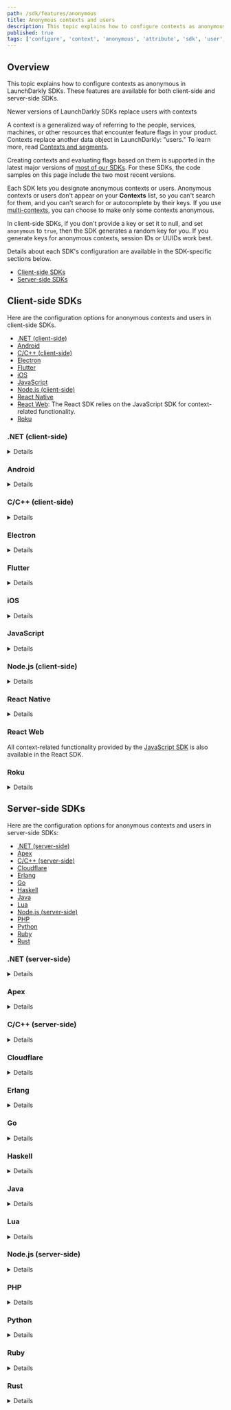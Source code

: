 ```yaml
---
path: /sdk/features/anonymous
title: Anonymous contexts and users
description: This topic explains how to configure contexts as anonymous in LaunchDarkly SDKs. These features are available for both client-side and server-side SDKs.
published: true
tags: ['configure', 'context', 'anonymous', 'attribute', 'sdk', 'user', 'lduser']
---
```


## Overview

This topic explains how to configure contexts as anonymous in LaunchDarkly SDKs. These features are available for both client-side and server-side SDKs.

<Callout intent="info">
<CalloutTitle>Newer versions of LaunchDarkly SDKs replace users with contexts</CalloutTitle>
<CalloutDescription>

A context is a generalized way of referring to the people, services, machines, or other resources that encounter feature flags in your product. Contexts replace another data object in LaunchDarkly: "users." To learn more, read [Contexts and segments](/home/contexts).

Creating contexts and evaluating flags based on them is supported in the latest major versions of [most of our SDKs](/sdk). For these SDKs, the code samples on this page include the two most recent versions.

</CalloutDescription>
</Callout>

Each SDK lets you designate anonymous contexts or users. Anonymous contexts or users don't appear on your **Contexts** list, so you can't search for them, and you can't search for or autocomplete by their keys. If you use [multi-contexts](/home/contexts#understanding-contexts-and-context-kinds), you can choose to make only some contexts anonymous.

In client-side SDKs, if you don't provide a key or set it to null, and set `anonymous` to `true`, then the SDK generates a random key for you. If you generate keys for anonymous contexts, session IDs or UUIDs work best.

Details about each SDK's configuration are available in the SDK-specific sections below.

* [Client-side SDKs](#client-side-sdks)
* [Server-side SDKs](#server-side-sdks)

## Client-side SDKs

Here are the configuration options for anonymous contexts and users in client-side SDKs.

* [.NET (client-side)](#net-client-side)
* [Android](#android)
* [C/C++ (client-side)](#cc-client-side)
* [Electron](#electron)
* [Flutter](#flutter)
* [iOS](#ios)
* [JavaScript](#javascript)
* [Node.js (client-side)](#nodejs-client-side)
* [React Native](#react-native)
* [React Web](#javascript): The React SDK relies on the JavaScript SDK for context-related functionality.
* [Roku](#roku)

### .NET (client-side)

<Details summary="Expand .NET (client-side) code sample">

To distinguish logged-in end users from anonymous end users in the SDK:

<CodeSample>
<CSTab label=".NET SDK v3.0 (C#)">

```csharp
Context context = Context.Builder("context-key-123abc")
    .Anonymous(true)
    .Build();
```

</CSTab>
<CSTab label=".NET SDK v2.x (C#)">

```csharp
LDUser user = User.Builder("user-key-123abc")
    .Anonymous(true)
    .Build();
```

</CSTab>
</CodeSample>

To auto-generate a key for any context whose `anonymous` attribute is true:

<CodeSample>
<CSTab label=".NET SDK v3.0 (C#)">

```csharp
Configuration config = Configuration.Builder("mobile-key-123abc")
    .GenerateAnonymousKeys(true)
    .Build();
```

</CSTab>
</CodeSample>

If you set this option, you must still specify a non-null key as a placeholder when you construct the `Context`, because the SDK does not allow a `Context` to exist with a null key. When you pass this context to SDK methods like `Init` or `Identify`, the SDK replaces the placeholder key with a generated key.

In this example, the placeholder key is "placeholder-key", but it could be any non-empty string:

<CodeSample>
<CSTab label=".NET SDK v3.0 (C#)">

```csharp
Context context = Context.Builder("placeholder-key")
    .Anonymous(true)
    .Build();
```

</CSTab>
<CSTab label=".NET SDK v2.x (C#)">

```csharp
LDUser user = User.Builder((string)null).Anonymous(true).Build();
```

</CSTab>
</CodeSample>
</Details>

### Android

<Details summary="Expand Android code sample">

To distinguish logged-in end users from anonymous end users in the SDK:

<CodeSample>
<CSTab label="Android SDK v4.0 (Java)">

```java
LDContext context = LDContext.builder("context-key-123abc")
    .anonymous(true)
    .build();
```

</CSTab>
<CSTab label="Android SDK v4.0 (Kotlin)">

```kotlin
val context: LDContext = LDContext.builder("context-key-123abc")
    .anonymous(true)
    .build()
```

</CSTab>
<CSTab label="Android SDK v3.x (Java)">

```java
LDUser user = new LDUser.Builder("user-key-123abc")
    .anonymous(true)
    .build();
```

</CSTab>
<CSTab label="Android SDK v3.x (Kotlin)">

```kotlin
val user: LDUser = LDUser.Builder("user-key-123abc")
    .anonymous(true)
    .build()
```

</CSTab>
</CodeSample>

When you mark the context as anonymous, you can leave the key parameter in the Builder null or make it an empty string. The client will automatically set it to a LaunchDarkly-specific, device-unique string that is consistent between app restarts and device reboots.
</Details>

### C/C++ (client-side)

<Details summary="Expand C/C++ (client-side) code sample">

To distinguish logged-in end users from anonymous end users in the SDK:

<CodeSample>
<CSTab label="C/C++">

```c
struct LDUser *user = LDUserNew("user-key-123abc");
LDUserSetAnonymous(user, true);
```

</CSTab>
</CodeSample>

When you mark the context as anonymous, you can leave the key parameter null. The client will automatically set it to a LaunchDarkly-specific, device-unique string that is consistent between app restarts and device reboots.

<CodeSample>
<CSTab label="C">

```c
struct LDUser *user = LDUserNew(NULL);
LDUserSetAnonymous(user, LDBooleanTrue);
```

</CSTab>
<CSTab label="C++">

```c
LDUser *user = LDUserNew(nullptr);
LDUserSetAnonymous(user, true);
```

</CSTab>
</CodeSample>


</Details>

### Electron

<Details summary="Expand Electron code sample">

To distinguish logged-in end users from anonymous end users in the SDK:

<CodeSample>
<CSTab label="JavaScript">

```js
const anonymousUser2 = { key: 'user-key-123abc', anonymous: true };
```

</CSTab>
<CSTab label="TypeScript">

```ts
import * as LDElectron from 'launchdarkly-electron-client-sdk';

const anonymousUser2: LDElectron.LDUser = { key: 'user-key-123abc', anonymous: true };
```

</CSTab>
</CodeSample>

To create an anonymous user with an auto-generated key, specify the "anonymous" property and omit the "key" property. The LaunchDarkly client creates a unique key for this user and caches it locally:

<CodeSample>
<CSTab label="JavaScript">

```js
const anonymousUser = { anonymous: true };
```

</CSTab>
<CSTab label="TypeScript">

```ts
import * as LDElectron from 'launchdarkly-electron-client-sdk';

const anonymousUser: LDElectron.LDUser = { anonymous: true };
```

</CSTab>
</CodeSample>
</Details>

### Flutter

<Details summary="Expand Flutter code sample">

To distinguish logged-in end users from anonymous end users in the SDK:

<CodeSample>
<CSTab label="Flutter SDK v2.0 (Dart)">

```dart
LDContextBuilder builder = LDContextBuilder();
builder.kind('user', 'user-key-123abc')
    .anonymous(true);
LDContext context = builder.build();

```

</CSTab>
<CSTab label="Flutter SDK v1.x (Dart)">

```dart
LDUser user = LDUserBuilder('user-key-123abc')
    .anonymous(true)
    .build();
```

</CSTab>
</CodeSample>
</Details>

### iOS

<Details summary="Expand iOS code sample">

To distinguish logged-in end users from anonymous end users in the SDK:

<CodeSample>
<CSTab label="iOS SDK v8.0 (Swift)">

```swift
var contextBuilder = LDContextBuilder(key: "context-key-123abc")
contextBuilder.anonymous(true)

let context = contextBuilder.build().get()
```

</CSTab>
<CSTab label="iOS SDK v8.0 (Objective-C)">

```objectivec
LDContextBuilder *builder = [[LDContextBuilder alloc] initWithKey:@"context-key-123abc"];
[builder trySetValueWithName:@"anonymous" value:[LDValue ofBool:true]];

LDContext *context = builder.build.success;
```

</CSTab>
<CSTab label="iOS SDK v7.x (Swift)">

```swift
var user = LDUser(key: "user-key-123abc")
user.isAnonymous = true
```

</CSTab>
<CSTab label="iOS SDK v7.x (Objective-C)">

```objectivec
LDUser *user = [[LDUser alloc] initWithKey:@"user-key-123abc"];
user.isAnonymous = YES;
```

</CSTab>
</CodeSample>

Alternatively, you can omit the key parameter. The client will automatically set the `isAnonymous` property for the context, and set the key to a LaunchDarkly-specific, device-unique string that is consistent between app restarts and device reboots.

Here's how:

<CodeSample>
<CSTab label="iOS SDK v8.0 (Swift)">

```swift
// Have the SDK use a device persistent key.
// This sets `isAnonymous` by default.
let context = try LDContextBuilder().build().get()
```

</CSTab>
<CSTab label="iOS SDK v8.0 (Objective-C)">

```objectivec
// Have the SDK use a device persistent key.
// This sets `isAnonymous` by default.
LDContextBuilder *newThing = [[LDContextBuilder alloc] init];
```

</CSTab>
<CSTab label="iOS SDK v7.x (Swift)">

```swift
// Have the SDK use a device persistent key.
// This sets `isAnonymous` by default.
let user = LDUser()
```

</CSTab>
<CSTab label="iOS SDK v7.x (Objective-C)">

```objectivec
// Have the SDK use a device persistent key.
// This sets `isAnonymous` by default.
LDUser *user = [LDUser new];
```

</CSTab>
</CodeSample>
</Details>

### JavaScript

<Details summary="Expand JavaScript code sample">

To create an anonymous context, specify the `anonymous` property and omit the `key` property. The client will automatically set the key to a LaunchDarkly-specific, device-unique string that is consistent between app restarts and device reboots.

Here's how:

<CodeSample>
<CSTab label="JavaScript SDK v3.0">

```js
const anonymousUserContext = {
  kind: 'user',
  anonymous: true
};

// A multi-context can contain both anonymous and non-anonymous contexts.
// Here, the organization is not anonymous.
const multiContext = {
  kind: 'multi',
  user: anonymousUserContext,
  org: {
    key: 'org-key-123abc',
    name: 'Acme, Inc.'
  }
}
```

</CSTab>
<CSTab label="JavaScript SDK v3.0 (TypeScript)">

```ts
import * as ld from 'launchdarkly-js-client-sdk';

const anonymousContext: ld.LDContext = {
  kind: 'user',
  anonymous: true
};

// A multi-context can contain both anonymous and non-anonymous contexts.
// Here, the organization is not anonymous.
const multiContext: ld.LDContext = {
  kind: 'multi',
  user: anonymousUserContext,
  org: {
    key: 'org-key-123abc',
    name: 'Example organization name'
  }
}
```

</CSTab>
<CSTab label="JavaScript SDK v2.x">

```js
const anonymousUser = { anonymous: true };
```

</CSTab>
<CSTab label="JavaScript SDK v2.x (TypeScript)">

```ts
import * as ld from 'launchdarkly-js-client-sdk';

const anonymousUser: ld.LDUser = { anonymous: true };
```

</CSTab>
</CodeSample>
</Details>

### Node.js (client-side)

<Details summary="Expand Node.js (client-side) code sample">

To distinguish logged-in end users from anonymous end users in the SDK:

<CodeSample>
<CSTab label="Node.js SDK v3.0 (JavaScript)">

```js
const anonymousContext = { kind: 'user', key: 'user-key-123abc', anonymous: true };
```

</CSTab>
<CSTab label="Node.js SDK v3.0 (TypeScript)">

```ts
import * as ld from 'launchdarkly-node-client-sdk';

const anonymousContext: ld.LDContext = { kind: 'user', key: 'user-key-123abc', anonymous: true };
```

</CSTab>
<CSTab label="Node.js SDK v2.x (JavaScript)">

```js
const anonymousUser = { key: 'user-key-123abc', anonymous: true };
```

</CSTab>
<CSTab label="Node.js SDK v2.x (TypeScript)">

```ts
import * as ld from 'launchdarkly-node-client-sdk';

const anonymousUser: ld.LDUser = { key: 'user-key-123abc', anonymous: true };
```

</CSTab>
</CodeSample>

You can also have the SDK generate the key for you. Specify the `anonymous` property and omit the `key` property. The client will automatically set the key to a LaunchDarkly-specific, device-unique string that is consistent between app restarts and device reboots.

Here's how:

<CodeSample>
<CSTab label="Node.js SDK v3.0 (JavaScript)">

```js
const anonymousContext = { kind: 'user', anonymous: true };
```

</CSTab>
<CSTab label="Node.js SDK v3.0 (TypeScript)">

```ts
import * as ld from 'launchdarkly-node-client-sdk';

const anonymousContext: ld.LDContext = { kind: 'user', anonymous: true };
```

</CSTab>
<CSTab label="Node.js SDK v2.x (JavaScript)">

```js
const anonymousUser = { anonymous: true };
```

</CSTab>
<CSTab label="Node.js SDK v2.x (TypeScript)">

```ts
import * as ld from 'launchdarkly-node-client-sdk';

const anonymousUser: ld.LDUser = { anonymous: true };

```

</CSTab>
</CodeSample>
</Details>

### React Native

<Details summary="Expand React Native code sample">

To create an create an anonymous context, specify the `anonymous` property. If you omit the context key when building an anonymous context, the client will automatically set it to a LaunchDarkly-specific, device-unique string that is consistent between app restarts and device reboots. If you omit the context key and do not mark the context as anonymous, the SDK gives a usage error.

Here's how:

<CodeSample>
<CSTab label="JavaScript">

```js
// This device context is anonymous
// The key is omitted, and the SDK will automatically generate one
const deviceContext = {
  kind: 'device',
  deviceId: '12345',
  anonymous: true
}

// The multi-context contains one anonymous context
// and one non-anonymous context
const multiContext = {
  kind: 'multi',
  user: userContext,
  device: deviceContext
}
```

</CSTab>
</CodeSample>

In the 6.x versions of the SDK, the user key is required when building anonymous users. To learn more, read [Understanding changes to anonymous users](/sdk/client-side/react/react-native-migration-6-to-7#understanding-changes-to-anonymous-users) in the React Native SDK 6.x to 7.0 migration guide.
</Details>

### React Web

All context-related functionality provided by the [JavaScript SDK](#javascript) is also available in the React SDK.

### Roku

<Details summary="Expand Roku code sample">

To distinguish logged-in end users from anonymous end users in the SDK:

<CodeSample>
<CSTab label="Roku SDK v2.0 (BrightScript)">

```brightscript
context = LaunchDarklyCreateContext({"key": "user-key-123abc", "kind": "user", "anonymous": true})
```

</CSTab>
<CSTab label="Roku SDK v1.x (BrightScript)">

```brightscript
user.setAnonymous(Boolean)
```

</CSTab>
</CodeSample>
</Details>

## Server-side SDKs

Here are the configuration options for anonymous contexts and users in server-side SDKs:

* [.NET (server-side)](#net-server-side)
* [Apex](#apex)
* [C/C++ (server-side)](#cc-server-side)
* [Cloudflare](#cloudflare)
* [Erlang](#erlang)
* [Go](#go)
* [Haskell](#haskell)
* [Java](#java)
* [Lua](#lua)
* [Node.js (server-side)](#nodejs-server-side)
* [PHP](#php)
* [Python](#python)
* [Ruby](#ruby)
* [Rust](#rust)

### .NET (server-side)

<Details summary="Expand .NET (server-side) code sample">

To distinguish logged-in end users from anonymous end users in the SDK:

<CodeSample>
<CSTab label=".NET SDK v7.0 (C#)">

```csharp
var context = Context.Builder("context-key-123abc")
    .Anonymous(true)
    .Build();
```

</CSTab>
<CSTab label=".NET SDK v6.x (C#)">

```csharp
var user = User.Builder("user-key-123abc")
    .Anonymous(true)
    .Build();
```

</CSTab>
</CodeSample>
</Details>

### Apex

<Details summary="Expand Apex code sample">

To distinguish logged-in end users from anonymous end users in the SDK:

<CodeSample>
<CSTab label="Java">

```java
LDUser user = new LDUser.Builder('abc123')
    .setAnonymous(true)
    .build();
```

</CSTab>
</CodeSample>
</Details>

### C/C++ (server-side)

<Details summary="Expand C/C++ (server-side) code sample">

To distinguish logged-in end users from anonymous end users in the SDK:

<CodeSample>
<CSTab label="C">

```c
struct LDUser *user = LDUserNew("placeholder-key");
LDUserSetAnonymous(user, LDBooleanTrue);
```

</CSTab>
<CSTab label="C++">

```c
LDUser *user = LDUserNew("placeholder-key");
LDUserSetAnonymous(user, true);
```

</CSTab>
</CodeSample>
</Details>

### Cloudflare

<Details summary="Expand Cloudflare code sample">

To distinguish logged-in end users from anonymous end users in the SDK:

<CodeSample>
<CSTab label="TypeScript">

```ts
import type { LDContext } from '@launchdarkly/cloudflare-server-sdk';

const anonymousContext: LDContext = { kind: 'user', key: 'user-key-123abc', anonymous: true };
```

</CSTab>
</CodeSample>
</Details>

### Erlang

<Details summary="Expand Erlang code sample">

To distinguish logged-in end users from anonymous end users in the SDK:

<CodeSample>
<CSTab label="Erlang SDK v2.0">

```erlang
    Context = ldclient_context:set(anonymous, true,
        ldclient_context:new(<<"user-key-123abc">>))
```

</CSTab>
<CSTab label="Erlang SDK v1.x">

```erlang
Key = <<"user-key-123abc">>,
Anonymous = true,
Map = #{
    key => Key,
    anonymous => Anonymous,
},
User = ldclient_user:new_from_map(Map)
```

</CSTab>
</CodeSample>
</Details>

### Go

<Details summary="Expand Go code sample">

To distinguish logged-in end users from anonymous end users in the SDK:

<CodeSample>
<CSTab label="Go SDK v6.0">

```go
import (
    "github.com/launchdarkly/go-sdk-common/v3/ldcontext"
)

// Anonymous context with only a key
context1 := ldcontext.NewBuilder("context-key-123abc").Anonymous(true)

// Anonymous context with a key plus other attributes
context2 := ldcontext.NewBuilder("context-key-456def").
    Anonymous(true).
    SetString("country", "Canada").
    Build()
```

</CSTab>
<CSTab label="Go SDK v5.x">

```go
import (
    "gopkg.in/launchdarkly/go-sdk-common.v2/lduser"
)

// Anonymous user with only a key
user1 := lduser.NewAnonymousUser("user-key-123abc")

// Anonymous user with a key plus other attributes
user2 := lduser.NewUserBuilder("user-key-456def").
    Anonymous(true).
    Country("US").
    Build()
```

</CSTab>
</CodeSample>
</Details>

### Haskell

<Details summary="Expand Haskell code sample">

To distinguish logged-in end users from anonymous end users in the SDK:

<CodeSample>
<CSTab label="Haskell SDK v4.0">

```haskell
makeContext "user-key-123abc" "user"
  & withAnonymous True
```

</CSTab>
<CSTab label="Haskell SDK v3.x">

```haskell
user` = userSetAnonymous True user
```

</CSTab>
</CodeSample>
</Details>

### Java

<Details summary="Expand Java code sample">

To distinguish logged-in end users from anonymous end users in the SDK:

<CodeSample>
<CSTab label="Java SDK v6.0">

```java
LDContext context = LDContext.builder("context-key-123abc")
  .anonymous(true)
  .build();
```

</CSTab>
<CSTab label="Java SDK v5.x">

```java
LDUser user = new LDUser.Builder("user-key-123abc")
  .anonymous(true)
  .build();
```

</CSTab>
</CodeSample>
</Details>

### Lua

<Details summary="Expand Lua code sample">

To distinguish logged-in end users from anonymous end users in the SDK:

<CodeSample>
<CSTab label="Lua">

```lua
local user = ld.makeUser({
    key       = "user-key-123abc",
    anonymous = true
    }
)
```

</CSTab>
</CodeSample>
</Details>

### Node.js (server-side)

<Details summary="Expand Node.js (server-side) code sample">

To distinguish logged-in end users from anonymous end users in the SDK:

<CodeSample>
<CSTab label="Node.js SDK v7.0 (JavaScript)">

```js
const context = {kind:'user', key:'user-key-123abc', anonymous: true};
```

</CSTab>
<CSTab label="Node.js SDK v7.0 (TypeScript)">

```ts
import * as ld from 'launchdarkly-node-server-sdk';

const context: ld.LDContext = {
  kind: 'user',
  key: 'user-key-123abc',
  anonymous: true,
}
```

</CSTab>
<CSTab label="Node SDK v6.x and earlier (JavaScript)">

```js
const user = {key:'user-key-123abc', anonymous: true};
```

</CSTab>
<CSTab label="Node SDK v6.x and earlier (TypeScript)">

```ts
import * as ld from 'launchdarkly-node-server-sdk';

const user: ld.LDUser = {
  kind: 'user',
  key: 'user-key-123abc',
  anonymous: true,
}
```

</CSTab>
</CodeSample>
</Details>

### PHP

<Details summary="Expand PHP code sample">

To distinguish logged-in end users from anonymous end users in the SDK:

<CodeSample>
<CSTab label="PHP SDK v5.0">

```php
$context = LDContext::builder("context-key-123abc")->anonymous(true)->build();
```

</CSTab>
<CSTab label="PHP SDK v4.x">

```php
$user = (new LDUserBuilder("user-key-123abc"))->anonymous(true)->build();
```

</CSTab>
</CodeSample>
</Details>

### Python

<Details summary="Expand Python code sample">

To distinguish logged-in end users from anonymous end users in the SDK:

<CodeSample>
<CSTab label="Python SDK v8.0">

```python
context = Context.builder("context-key-123abc").anonymous(True).build()
```

</CSTab>
<CSTab label="Python SDK v7.x">

```python
user = { "key":"user-key-123abc", "anonymous": True }
```

</CSTab>
</CodeSample>
</Details>

### Ruby

<Details summary="Expand Ruby code sample">

To distinguish logged-in end users from anonymous end users in the SDK:

<CodeSample>
<CSTab label="Ruby SDK v7.0">

```ruby
context = { key: "context-key-123abc", anonymous: true }
```

</CSTab>
<CSTab label="Ruby SDK v6.x">

```ruby
user = { key: "user-key-123abc", anonymous: true }
```

</CSTab>
</CodeSample>
</Details>

### Rust

<Details summary="Expand Rust code sample">

To distinguish logged-in end users from anonymous end users in the SDK:

<CodeSample>
<CSTab label="Rust SDK v1">

```rust
// Anonymous context with only a key
let context = ContextBuilder::new("context-key-123abc").anonymous(true).build();

// Anonymous context with a key plus other attributes
let context = ContextBuilder::new("context-key-123abc").
    anonymous(true).
    set_value("country", "US".into()).
    build();
```

</CSTab>
<CSTab label="Rust SDK beta">

```rust
// Anonymous user with only a key
let user = User::with_key("user-key-123abc").

// Anonymous user with a key plus other attributes
let user = User::with_key("user-key-123abc").
    anonymous(true).
    country("US").
    build();
```

</CSTab>
</CodeSample>
</Details>
